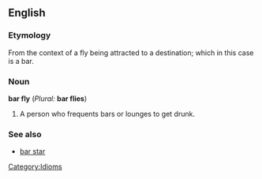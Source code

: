 ==English==
<!--===Pronunciation===-->
===Etymology===
From the context of a fly being attracted to a destination; which in this case is a bar.

===Noun===
'''bar fly''' (''Plural:'' '''bar flies''')

# A person who frequents bars or lounges to get drunk.

===See also===
*[[bar star]]

[[Category:Idioms]]